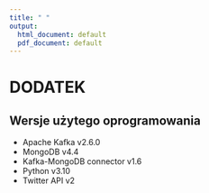 ```yaml
---
title: " "
output: 
  html_document: default
  pdf_document: default
---
```


# DODATEK

## Wersje użytego oprogramowania

* Apache Kafka v2.6.0
* MongoDB v4.4
* Kafka-MongoDB connector v1.6
* Python v3.10
* Twitter API v2
